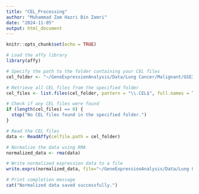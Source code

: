 ```yaml
---
title: "CEL_Processing"
author: "Muhammad Zam Hazri Bin Zamri"
date: "2024-11-05"
output: html_document
---
```

```r
knitr::opts_chunk$set(echo = TRUE)
```
```r
# Load the affy library
library(affy)

# Specify the path to the folder containing your CEL files
cel_folder <- "~/GeneExpressionAnalysis/Data/Lung Cancer/Malignant/GSE33532/CEL33532"

# Retrieve all CEL files from the specified folder
cel_files <- list.files(cel_folder, pattern = "\\.CEL$", full.names = TRUE)

# Check if any CEL files were found
if (length(cel_files) == 0) {
  stop("No CEL files found in the specified folder.")
}

# Read the CEL files
data <- ReadAffy(celfile.path = cel_folder)

# Normalize the data using RMA
normalized_data <- rma(data)

# Write normalized expression data to a file
write.exprs(normalized_data, file="~/GeneExpressionAnalysis/Data/Lung Cancer/Malignant/GSE33532/GSE33532_normalize.tsv")

# Print completion message
cat("Normalized data saved successfully.")
```